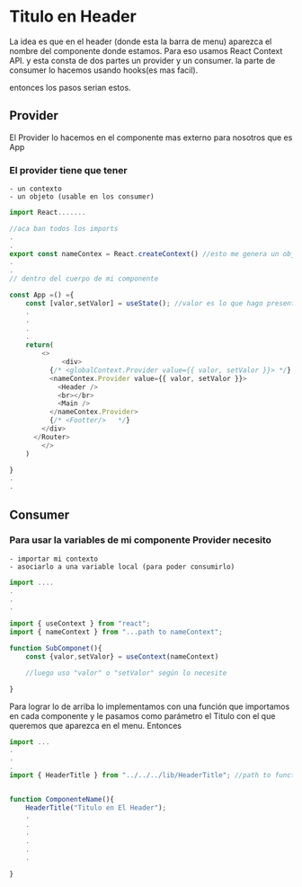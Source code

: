 # Titulo en Header

La idea es que en el header (donde esta la barra de menu) aparezca el nombre del componente donde estamos. Para eso usamos React Context API. y esta consta de dos partes un provider y un consumer. la parte de consumer lo hacemos usando hooks(es mas facil).

entonces los pasos serian estos.

## Provider

El Provider lo hacemos en el componente mas externo para nosotros que es App

### El provider tiene que tener

    - un contexto
    - un objeto (usable en los consumer)

```javascript
import React.......

//aca ban todos los imports
.
.
export const nameContex = React.createContext() //esto me genera un objeto con un Provider y un Consumer
.
.
// dentro del cuerpo de mi componente

const App =() ={
    const [valor,setValor] = useState(); //valor es lo que hago presente en todos mis componentes
    .
    .
    .
    .
    return(
        <>
             <div>
          {/* <globalContext.Provider value={{ valor, setValor }}> */}
          <nameContex.Provider value={{ valor, setValor }}>
            <Header />
            <br></br>
            <Main />
          </nameContex.Provider>
          {/* <Footter/>   */}
        </div>
      </Router>
        </>
    )

}
.
.

```

## Consumer

### Para usar la variables de mi componente Provider necesito

    - importar mi contexto
    - asociarlo a una variable local (para poder consumirlo)

```javascript
import ....
.
.
.

import { useContext } from "react";
import { nameContext } from "...path to nameContext";

function SubComponet(){
    const {valor,setValor} = useContext(nameContext)

    //luego uso "valor" o "setValor" según lo necesite

}
```

Para lograr lo de arriba lo implementamos con una función que importamos en cada componente y le pasamos como parámetro el Titulo con el que queremos que aparezca en el menu.
Entonces

```javascript
import ...
.
.
.
import { HeaderTitle } from "../../../lib/HeaderTitle"; //path to function HeaderTitle


function ComponenteName(){
    HeaderTitle("Titulo en El Header");
    .
    .
    .
    .
    .
    .

}

```
